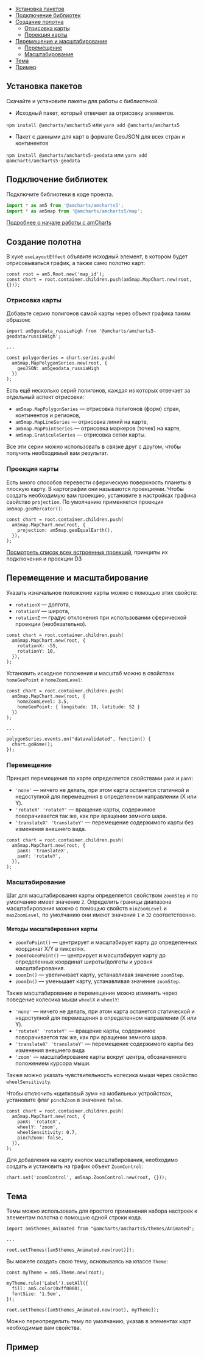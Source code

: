 
<MdxMenu>

- [Установка пакетов](#установка-пакетов)
- [Подключение библиотек](#подключение-библиотек)
- [Создание полотна](#создание-полотна)
  - [Отрисовка карты](#отрисовка-карты)
  - [Проекция карты](#проекция-карты)
- [Перемещение и масштабирование](#перемещение-и-масштабирование)
  - [Перемещение](#перемещение)
  - [Масштабирование](#масштабирование)
- [Тема](#тема)
- [Пример](#пример)

</MdxMenu>

## Установка пакетов

Скачайте и установите пакеты для работы с библиотекой.

- Исходный пакет, который отвечает за отрисовку элементов.

`npm install @amcharts/amcharts5`
или
`yarn add @amcharts/amcharts5`

- Пакет с данными для карт в формате GeoJSON для всех стран и континентов

`npm install @amcharts/amcharts5-geodata`
или
`yarn add @amcharts/amcharts5-geodata`

## Подключение библиотек

Подключите библиотеки в коде проекта.

```ts
import * as am5 from '@amcharts/amcharts5';
import * as am5map from '@amcharts/amcharts5/map';
```

[Подробнее о начале работы с amCharts](https://www.amcharts.com/docs/v5/getting-started/)

## Создание полотна

В хуке `useLayoutEffect` объявите исходный элемент, в котором будет отрисовываться график, а также само полотно карт:

```tsx
const root = am5.Root.new('map_id');
const chart = root.container.children.push(am5map.MapChart.new(root, {}));
```

### Отрисовка карты

Добавьте серию полигонов самой карты через объект графика таким образом:

```tsx
import am5geodata_russiaHigh from '@amcharts/amcharts5-geodata/russiaHigh';

...

const polygonSeries = chart.series.push(
  am5map.MapPolygonSeries.new(root, {
    geoJSON: am5geodata_russiaHigh
  })
);
```

Есть ещё несколько серий полигонов, каждая из которых отвечает за отдельный аспект отрисовки:

- `am5map.MapPolygonSeries` — отрисовка полигонов (форм) стран, континентов и регионов,
- `am5map.MapLineSeries` — отрисовка линий на карте,
- `am5map.MapPointSeries` — отрисовка маркеров (точек) на карте,
- `am5map.GraticuleSeries` — отрисовка сетки карты.

Все эти серии можно использовать в связке друг с другом, чтобы получить необходимый вам результат.

### Проекция карты

Есть много способов перевести сферическую поверхность планеты в плоскую карту. В картографии они называются проекциями.
Чтобы создать необходимую вам проекцию, установите в настройках графика свойство `projection`. По умолчанию применяется проекция `am5map.geoMercator()`:

```tsx
const chart = root.container.children.push(
  am5map.MapChart.new(root, {
    projection: am5map.geoEqualEarth(),
  }),
);
```

[Посмотреть список всех встроенных проекций](https://www.amcharts.com/docs/v5/charts/map-chart/#Built_in_projections), принципы их подключения и проекции D3

## Перемещение и масштабирование

Указать изначальное положение карты можно с помощью этих свойств:

- `rotationX` — долгота,
- `rotationY` — широта,
- `rotationZ` — градус отклонения при использовании сферической проекции (необязательно).

```tsx
const chart = root.container.children.push(
  am5map.MapChart.new(root, {
    rotationX: -55,
    rotationY: 10,
  }),
);
```

Установить исходное положения и масштаб можно в свойствах `homeGeoPoint` и `homeZoomLevel`:

```tsx
const chart = root.container.children.push(
  am5map.MapChart.new(root, {
    homeZoomLevel: 3.5,
    homeGeoPoint: { longitude: 10, latitude: 52 }
  })
);

...

polygonSeries.events.on("datavalidated", function() {
  chart.goHome();
});
```

### Перемещение

Принцип перемещения по карте определяется свойствами `panX` и `panY`:

- `'none'` — ничего не делать, при этом карта останется статичной и недоступной для перемещения в определенном направлении (X или Y).
- `'rotateX' 'rotateY'` — вращение карты, содержимое поворачивается так же, как при вращении земного шара.
- `'translateX' 'translateY'` — перемещение содержимого карты без изменения внешнего вида.

```tsx
const chart = root.container.children.push(
  am5map.MapChart.new(root, {
    panX: 'translateX',
    panY: 'rotateY',
  }),
);
```

### Масштабирование

Шаг для масштабирования карты определяется свойством `zoomStep` и по умолчанию имеет значение `2`.
Определить границы диапазона масштабирования можно с помощью свойств `minZoomLevel` и `maxZoomLevel`,
по умолчанию они имеют значения `1` и `32` соответственно.

#### Методы масштабирования карты

- `zoomToPoint()` — центрирует и масштабирует карту до определенных координат X/Y в пикселях.
- `zoomToGeoPoint()` — центрирует и масштабирует карту до определенных координат широты/долготы и уровня масштабирования.
- `zoomIn()` — увеличивает карту, устанавливая значение `zoomStep`.
- `zoomIn()` — уменьшает карту, устанавливая значение `zoomStep`.

Также масштабирование и перемещение можно изменить через поведение колесика мыши `wheelX` и `wheelY`:

- `'none'` — ничего не делать, при этом карта останется статической и недоступной для перемещения в определенном направлении (X или Y).
- `'rotateX' 'rotateY'` — вращение карты, содержимое поворачивается так же, как при вращении земного шара.
- `'translateX' 'translateY'` — перемещение содержимого карты без изменения внешнего вида
- `'zoom'` — масштабирование карты вокруг центра, обозначенного положением курсора мыши.

Также можно указать чувствительность колесика мыши через свойство `wheelSensitivity`.

Чтобы отключить «щипковый зум» на мобильных устройствах, установите флаг `pinchZoom` в значение `false`.

```tsx
const chart = root.container.children.push(
  am5map.MapChart.new(root, {
    panX: 'rotateX',
    wheelY: 'zoom',
    wheelSensitivity: 0.7,
    pinchZoom: false,
  }),
);
```

Для добавления на карту кнопок масштабирования, необходимо создать и установить на график объект `ZoomControl`:

```tsx
chart.set('zoomControl', am5map.ZoomControl.new(root, {}));
```

## Тема

Темы можно использовать для простого применения набора настроек к элементам полотна с помощью одной строки кода.

```tsx
import am5themes_Animated from "@amcharts/amcharts5/themes/Animated";

...

root.setThemes([am5themes_Animated.new(root)]);
```

Вы можете создать свою тему, основываясь на классе `Theme`:

```tsx
const myTheme = am5.Theme.new(root);

myTheme.rule('Label').setAll({
  fill: am5.color(0xff0000),
  fontSize: '1.5em',
});

root.setThemes([am5themes_Animated.new(root), myTheme]);
```

Можно переопределить тему по умолчанию, указав в элементах карт необходимые вам свойства.

## Пример

<AmChartsMapExample />
